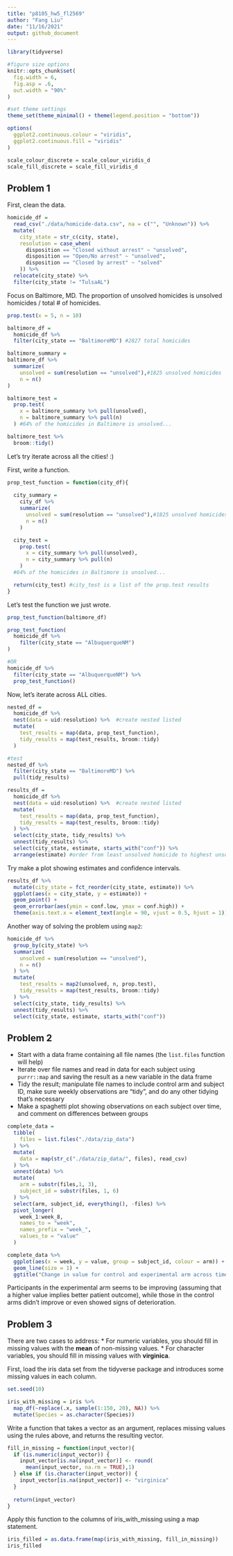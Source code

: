 ```yaml
---
title: "p8105_hw5_fl2569"
author: "Fang Liu"
date: "11/16/2021"
output: github_document
---
```


```r
library(tidyverse)

#figure size options
knitr::opts_chunk$set(
  fig.width = 6,
  fig.asp = .6,
  out.width = "90%"
)

#set theme settings
theme_set(theme_minimal() + theme(legend.position = "bottom"))

options(
  ggplot2.continuous.colour = "viridis",
  ggplot2.continuous.fill = "viridis"
)

scale_colour_discrete = scale_colour_viridis_d
scale_fill_discrete = scale_fill_viridis_d
```

## Problem 1  

First, clean the data. 
```r
homicide_df = 
  read_csv("./data/homicide-data.csv", na = c("", "Unknown")) %>% 
  mutate(
    city_state = str_c(city, state),
    resolution = case_when(
      disposition == "Closed without arrest" ~ "unsolved",
      disposition == "Open/No arrest" ~ "unsolved",
      disposition == "Closed by arrest" ~ "solved"
    )) %>% 
  relocate(city_state) %>% 
  filter(city_state != "TulsaAL")
```

Focus on Baltimore, MD. The proportion of unsolved homicides is unsolved homicides / total # of homicides.
```r
prop.test(x = 5, n = 10)

baltimore_df = 
  homicide_df %>% 
  filter(city_state == "BaltimoreMD") #2827 total homicides

baltimore_summary = 
baltimore_df %>% 
  summarize(
    unsolved = sum(resolution == "unsolved"),#1825 unsolved homicides
    n = n()
)

baltimore_test = 
  prop.test(
    x = baltimore_summary %>% pull(unsolved),
    n = baltimore_summary %>% pull(n)
  ) #64% of the homicides in Baltimore is unsolved... 

baltimore_test %>% 
  broom::tidy()
```

Let's try iterate across all the cities! :) 

First, write a function. 
```r
prop_test_function = function(city_df){
  
  city_summary = 
    city_df %>% 
    summarize(
      unsolved = sum(resolution == "unsolved"),#1825 unsolved homicides
      n = n()
    )

  city_test = 
    prop.test(
      x = city_summary %>% pull(unsolved),
      n = city_summary %>% pull(n)
    )
  #64% of the homicides in Baltimore is unsolved... 

  return(city_test) #city_test is a list of the prop.test results
}
```

Let's test the function we just wrote. 
```r
prop_test_function(baltimore_df)

prop_test_function(
  homicide_df %>% 
    filter(city_state == "AlbuquerqueNM")
)

#OR
homicide_df %>% 
  filter(city_state == "AlbuquerqueNM") %>% 
  prop_test_function()
```

Now, let's iterate across ALL cities. 
```r
nested_df = 
  homicide_df %>% 
  nest(data = uid:resolution) %>%  #create nested listed
  mutate(
    test_results = map(data, prop_test_function),
    tidy_results = map(test_results, broom::tidy)
  )

#test
nested_df %>% 
  filter(city_state == "BaltimoreMD") %>% 
  pull(tidy_results)
```

```r
results_df = 
  homicide_df %>% 
  nest(data = uid:resolution) %>%  #create nested listed
  mutate(
    test_results = map(data, prop_test_function),
    tidy_results = map(test_results, broom::tidy)
  ) %>% 
  select(city_state, tidy_results) %>% 
  unnest(tidy_results) %>% 
  select(city_state, estimate, starts_with("conf")) %>% 
  arrange(estimate) #order from least unsolved homicide to highest unsolved homicide
```

Try make a plot showing estimates and confidence intervals.
```r
results_df %>% 
  mutate(city_state = fct_reorder(city_state, estimate)) %>% 
  ggplot(aes(x = city_state, y = estimate)) +
  geom_point() +
  geom_errorbar(aes(ymin = conf.low, ymax = conf.high)) +
  theme(axis.text.x = element_text(angle = 90, vjust = 0.5, hjust = 1))
```

Another way of solving the problem using `map2`:  
```r
homicide_df %>% 
  group_by(city_state) %>% 
  summarize(
    unsolved = sum(resolution == "unsolved"),
    n = n()
  ) %>% 
  mutate(
    test_results = map2(unsolved, n, prop.test),
    tidy_results = map(test_results, broom::tidy)
  ) %>% 
  select(city_state, tidy_results) %>% 
  unnest(tidy_results) %>% 
  select(city_state, estimate, starts_with("conf"))
```

## Problem 2  

* Start with a data frame containing all file names (the `list.files` function will help)
* Iterate over file names and read in data for each subject using `purrr::map` and saving the result as a new variable in the data frame
* Tidy the result; manipulate file names to include control arm and subject ID, make sure weekly observations are “tidy”, and do any other tidying that’s necessary
* Make a spaghetti plot showing observations on each subject over time, and comment on differences between groups  
```r
complete_data =
  tibble(
    files = list.files("./data/zip_data")
  ) %>% 
  mutate(
    data = map(str_c("./data/zip_data/", files), read_csv)
  ) %>% 
  unnest(data) %>%
  mutate(
    arm = substr(files,1, 3),
    subject_id = substr(files, 1, 6)
  ) %>% 
  select(arm, subject_id, everything(), -files) %>% 
  pivot_longer(
    week_1:week_8,
    names_to = "week",
    names_prefix = "week_",
    values_to = "value"
  )

complete_data %>% 
  ggplot(aes(x = week, y = value, group = subject_id, colour = arm)) +
  geom_line(size = 1) + 
  ggtitle("Change in value for control and experimental arm across time")
```
Participants in the experimental arm seems to be improving (assuming that a higher value implies better patient outcome), while those in the control arms didn't improve or even showed signs of deterioration. 


## Problem 3

There are two cases to address:
* For numeric variables, you should fill in missing values with the **mean** of non-missing values.
* For character variables, you should fill in missing values with **virginica**.

First, load the iris data set from the tidyverse package and introduces some missing values in each column.
```r
set.seed(10)

iris_with_missing = iris %>% 
  map_df(~replace(.x, sample(1:150, 20), NA)) %>%
  mutate(Species = as.character(Species))
```

Write a function that takes a vector as an argument, replaces missing values using the rules above, and returns the resulting vector. 
```r
fill_in_missing = function(input_vector){
  if (is.numeric(input_vector)) {
    input_vector[is.na(input_vector)] <- round(
      mean(input_vector, na.rm = TRUE),1)
  } else if (is.character(input_vector)) {
    input_vector[is.na(input_vector)] <- "virginica"
  }
  
  return(input_vector)
}
```

Apply this function to the columns of iris_with_missing using a map statement.
```r
iris_filled = as.data.frame(map(iris_with_missing, fill_in_missing))
iris_filled
```
